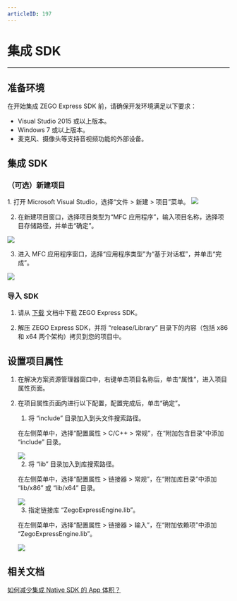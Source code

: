 ```yaml
---
articleID: 197
---
```

# 集成 SDK

- - -

## 准备环境

在开始集成 ZEGO Express SDK 前，请确保开发环境满足以下要求：

- Visual Studio 2015 或以上版本。
- Windows 7 或以上版本。
- 麦克风、摄像头等支持音视频功能的外部设备。

##  集成 SDK

### （可选）新建项目

<Accordion title="此步骤以如何创建新项目为例，如果是集成到已有项目，可忽略此步。" defaultOpen="false">
1. 打开 Microsoft Visual Studio，选择“文件 > 新建 > 项目”菜单。
<Frame width="512" height="auto" caption=""><img src="https://storage.zego.im/sdk-doc/Pics/Windows/ZegoExpressEngine/Common/add_project_1.png" /></Frame>

2. 在新建项目窗口，选择项目类型为“MFC 应用程序”，输入项目名称，选择项目存储路径，并单击“确定”。
<Frame width="512" height="auto" caption=""><img src="https://storage.zego.im/sdk-doc/Pics/Windows/ZegoExpressEngine/Common/add_project_2.png" /></Frame>

3. 进入 MFC 应用程序窗口，选择“应用程序类型”为“基于对话框”，并单击“完成”。
<Frame width="512" height="auto" caption=""><img src="https://storage.zego.im/sdk-doc/Pics/Windows/ZegoExpressEngine/Common/add_project_3.png" /></Frame>
</Accordion>

###  导入 SDK

1. 请从 [下载](https://doc-zh.zego.im/article/2972) 文档中下载 ZEGO Express SDK。

2. 解压 ZEGO Express SDK，并将 “release/Library” 目录下的内容（包括 x86 和 x64 两个架构）拷贝到您的项目中。

## 设置项目属性

1. 在解决方案资源管理器窗口中，右键单击项目名称后，单击“属性”，进入项目属性页面。

2. 在项目属性页面内进行以下配置，配置完成后，单击“确定”。

    1. 将 “include” 目录加入到头文件搜索路径。
    
    在左侧菜单中，选择“配置属性 > C/C++ > 常规”，在“附加包含目录”中添加 “include” 目录。
    
    <Frame width="512" height="auto" caption=""><img src="https://storage.zego.im/sdk-doc/Pics/Windows/ZegoExpressEngine/Common/project_property_1.png" /></Frame>

    2. 将 “lib” 目录加入到库搜索路径。
    
    在左侧菜单中，选择“配置属性 > 链接器 > 常规”，在“附加库目录”中添加 “lib/x86” 或 “lib/x64” 目录。
    <Frame width="512" height="auto" caption=""><img src="https://storage.zego.im/sdk-doc/Pics/Windows/ZegoExpressEngine/Common/project_property_2.png" /></Frame>

    3. 指定链接库 “ZegoExpressEngine.lib”。
    
    在左侧菜单中，选择“配置属性 > 链接器 > 输入”，在“附加依赖项”中添加 “ZegoExpressEngine.lib”。

    <Frame width="512" height="auto" caption=""><img src="https://storage.zego.im/sdk-doc/Pics/Windows/ZegoExpressEngine/Common/project_property_3.png" /></Frame>

## 相关文档

[如何减少集成 Native SDK 的 App 体积？](https://doc-zh.zego.im/faq/express_reduce_app_size)
